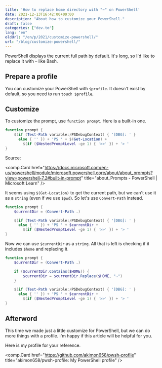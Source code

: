 ```yaml
---
title: 'How to replace home directory with "~" on PowerShell'
date: 2021-12-13T16:42:00+09:00
description: "About how to customize your PowerShell."
draft: false
categories: ["dev.to"]
lang: "en"
oldUrl: "/en/p/2021/customize-powershell/"
url: "/blog/customize-powershell/"
---
```


PowerShell displays the current full path by default. It's long, so I'd like to replace it with `~` like Bash.

## Prepare a profile

You can customize your PowerShell with `$profile`.
It doesn't exist by default, so you need to run `touch $profile`.

## Customize

To customize the prompt, use `function prompt`.
Here is a built-in one.

```powershell
function prompt {
    $(if (Test-Path variable:/PSDebugContext) { '[DBG]: ' }
      else { '' }) + 'PS ' + $(Get-Location) +
        $(if ($NestedPromptLevel -ge 1) { '>>' }) + '> '
}
```

Source:

<comp.Card href="https://docs.microsoft.com/en-us/powershell/module/microsoft.powershell.core/about/about_prompts?view=powershell-7.2#built-in-prompt" title="about_Prompts - PowerShell | Microsoft Learn" />

It seems using `$(Get-Location)` to get the current path, but we can't use it as a `string` (even if we use `$pwd`).
So let's use `Convert-Path` instead.

```powershell
function prompt {
    $currentDir = (Convert-Path .)

    $(if (Test-Path variable:/PSDebugContext) { '[DBG]: ' }
      else { '' }) + 'PS ' + $currentDir +
        $(if ($NestedPromptLevel -ge 1) { '>>' }) + '> '
}
```

Now we can use `$currentDir` as a `string`.
All that is left is checking if it includes `$home` and replacing it.

```powershell
function prompt {
    $currentDir = (Convert-Path .)

    if ($currentDir.Contains($HOME)) {
        $currentDir = $currentDir.Replace($HOME, "~")
    }

    $(if (Test-Path variable:/PSDebugContext) { '[DBG]: ' }
      else { '' }) + 'PS ' + $currentDir +
        $(if ($NestedPromptLevel -ge 1) { '>>' }) + '> '
}
```

## Afterword

This time we made just a little customize for PowerShell, but we can do more things with a profile.
I'm happy if this article will be helpful for you.

Here is my profile for your reference.

<comp.Card href="https://github.com/akimon658/pwsh-profile" title="akimon658/pwsh-profile: My PowerShell profile" />
